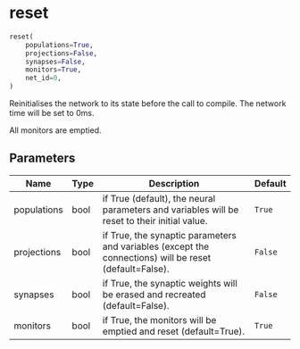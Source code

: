 # reset { #ANNarchy.core.Global.reset }

```python
reset(
    populations=True,
    projections=False,
    synapses=False,
    monitors=True,
    net_id=0,
)
```

Reinitialises the network to its state before the call to compile. The network time will be set to 0ms.

All monitors are emptied.

## Parameters {.doc-section .doc-section-parameters}

| Name        | Type   | Description                                                                                            | Default   |
|-------------|--------|--------------------------------------------------------------------------------------------------------|-----------|
| populations | bool   | if True (default), the neural parameters and variables will be reset to their initial value.           | `True`    |
| projections | bool   | if True, the synaptic parameters and variables (except the connections) will be reset (default=False). | `False`   |
| synapses    | bool   | if True, the synaptic weights will be erased and recreated (default=False).                            | `False`   |
| monitors    | bool   | if True, the monitors will be emptied and reset (default=True).                                        | `True`    |